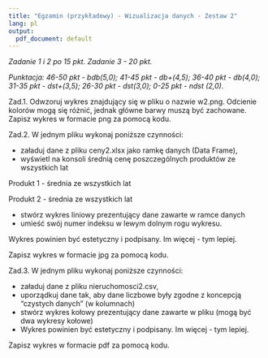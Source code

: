 ---
title: "Egzamin (przykładowy) - Wizualizacja danych - Zestaw 2"
lang: pl
output:
  pdf_document: default
---

*Zadanie 1 i 2 po 15 pkt. Zadanie 3 - 20 pkt. *

*Punktacja: 46-50 pkt - bdb(5,0); 41-45 pkt - db+(4,5); 36-40 pkt - db(4,0); 31-35 pkt - dst+(3,5); 26-30 pkt - dst(3,0); 0-25 pkt - ndst (2,0).*  

Zad.1. Odwzoruj wykres znajdujący się w pliku o nazwie w2.png. Odcienie kolorów mogą się różnić, jednak główne barwy muszą być zachowane.
Zapisz wykres w formacie png za pomocą kodu. 

Zad.2. W jednym pliku wykonaj poniższe czynności:

* załaduj dane z pliku ceny2.xlsx jako ramkę danych (Data Frame),
* wyświetl na konsoli średnią cenę poszczególnych produktów ze wszystkich lat

Produkt 1 - średnia ze wszystkich lat

Produkt 2 - średnia ze wszystkich lat 

* stwórz wykres liniowy prezentujący dane zawarte w ramce danych
* umieść swój numer indeksu w lewym dolnym rogu wykresu.

Wykres powinien być estetyczny i podpisany. Im więcej - tym lepiej.

Zapisz wykres w formacie jpg za pomocą kodu.

Zad.3. W jednym pliku wykonaj poniższe czynności:

* załaduj dane z pliku nieruchomosci2.csv,
* uporządkuj dane tak, aby dane liczbowe były zgodne z koncepcją "czystych danych" (w kolumnach)
* stwórz wykres kołowy prezentujący dane zawarte w pliku (mogą być dwa wykresy kołowe)
* Wykres powinien być estetyczny i podpisany. Im więcej - tym lepiej.

Zapisz wykres w formacie pdf za pomocą kodu.
